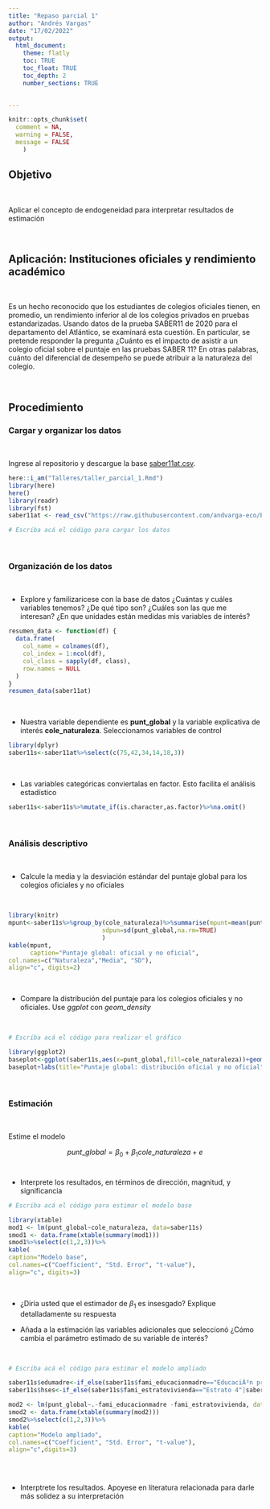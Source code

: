 ```yaml
---
title: "Repaso parcial 1"
author: "Andrés Vargas"
date: "17/02/2022"
output:
  html_document:
    theme: flatly
    toc: TRUE
    toc_float: TRUE
    toc_depth: 2
    number_sections: TRUE
    

---
```


```r
knitr::opts_chunk$set(
  comment = NA, 
  warning = FALSE, 
  message = FALSE
    )
```


## Objetivo

<br/>

Aplicar el concepto de endogeneidad para interpretar resultados de estimación

<br/>

## Aplicación: Instituciones oficiales y rendimiento académico

<br/>

Es un hecho reconocido que los estudiantes de colegios oficiales tienen, en promedio, un rendimiento inferior al de los colegios privados en pruebas estandarizadas. Usando datos de la prueba SABER11 de 2020 para el departamento del Atlántico, se examinará esta cuestión. En particular, se pretende responder la pregunta ¿Cuánto es el impacto de asistir a un colegio oficial sobre el puntaje en las pruebas SABER 11? En otras palabras, cuánto del diferencial de desempeño se puede atribuir a la naturaleza del colegio.

<br/>

## Procedimiento

### Cargar y organizar los datos

<br/>

Ingrese al repositorio y descargue la base [saber11at.csv](https://github.com/andvarga-eco/Econometria_MsC/blob/main/Data/saber11at.csv). 


```r
here::i_am("Talleres/taller_parcial_1.Rmd")
library(here)
here()
library(readr)
library(fst)
saber11at <- read_csv("https://raw.githubusercontent.com/andvarga-eco/Econometria_MsC/main/Data/saber11at.csv")

```

```r
# Escriba acá el código para cargar los datos

```

<br/>

### Organización de los datos

<br/>

- Explore y familizaricese con la base de datos ¿Cuántas y cuáles variables tenemos? ¿De qué tipo son? ¿Cuáles son las que me interesan? ¿En que unidades están medidas mis variables de interés?

```r
resumen_data <- function(df) {
  data.frame(
    col_name = colnames(df),
    col_index = 1:ncol(df),
    col_class = sapply(df, class),
    row.names = NULL
  )
}
resumen_data(saber11at)

```

<br/>

- Nuestra variable dependiente es **punt_global** y la variable explicativa de interés **cole_naturaleza**. Seleccionamos variables de control 

```r
library(dplyr)
saber11s<-saber11at%>%select(c(75,42,34,14,18,3))
```

<br/>

- Las variables categóricas conviertalas en factor. Esto facilita el análisis estadístico

```r
saber11s<-saber11s%>%mutate_if(is.character,as.factor)%>%na.omit()
```

<br/>

### Análisis descriptivo

<br/>

- Calcule la media y la desviación estándar del puntaje global para los colegios oficiales y no oficiales

<br/>

```r
library(knitr)
mpunt<-saber11s%>%group_by(cole_naturaleza)%>%summarise(mpunt=mean(punt_global,na.rm=TRUE),
                          sdpun=sd(punt_global,na.rm=TRUE)
                          )
kable(mpunt,
      caption="Puntaje global: oficial y no oficial", 
col.names=c("Naturaleza","Media", "SD"),
align="c", digits=2)
```

<br/>

- Compare la distribución del puntaje para los colegios oficiales y no oficiales. Use *ggplot* con *geom_density*

<br/>

```r
# Escriba acá el código para realizar el gráfico
```


```r
library(ggplot2)
baseplot<-ggplot(saber11s,aes(x=punt_global,fill=cole_naturaleza))+geom_density(alpha=0.4)
baseplot+labs(title="Puntaje global: distribución oficial y no oficial",x="Puntaje Global",fill="")+theme(legend.position="bottom")
```

<br/>

### Estimación

<br/>

Estime el modelo

$$
punt\_global=\beta_0+\beta_1cole\_naturaleza+e
$$
<br/>

- Interprete los resultados, en términos de dirección, magnitud, y significancia

```r
# Escriba acá el código para estimar el modelo base

```

```r
library(xtable)
mod1 <- lm(punt_global~cole_naturaleza, data=saber11s)
smod1 <- data.frame(xtable(summary(mod1)))
smod1%>%select(c(1,2,3))%>%
kable( 
caption="Modelo base", 
col.names=c("Coefficient", "Std. Error", "t-value"),
align="c", digits=3)

```

<br/>

- ¿Diría usted que el estimador de $\beta_1$ es insesgado? Explique detalladamente su respuesta

- Añada a la estimación las variables adicionales que seleccionó ¿Cómo cambia el parámetro estimado de su variable de interés?

<br/>

```r
# Escriba acá el código para estimar el modelo ampliado

```

```r

saber11s$edumadre<-if_else(saber11s$fami_educacionmadre=="EducaciÃ³n profesional completa"|saber11s$fami_educacionmadre=="EducaciÃ³n profesional incompleta"|saber11s$fami_educacionmadre=="TÃ©cnica o tecnolÃ³gica completa",1,0)
saber11s$hses<-if_else(saber11s$fami_estratovivienda=="Estrato 4"|saber11s$fami_estratovivienda=="Estrato 5"|saber11s$fami_estratovivienda=="Estrato 6",1,0)

mod2 <- lm(punt_global~.-fami_educacionmadre -fami_estratovivienda, data=saber11s)
smod2 <- data.frame(xtable(summary(mod2)))
smod2%>%select(c(1,2,3))%>%
kable( 
caption="Modelo ampliado", 
col.names=c("Coefficient", "Std. Error", "t-value"),
align="c",digits=3)



```

<br/>

- Interptrete los resultados. Apoyese en literatura relacionada para darle más solidez a su interpretación

